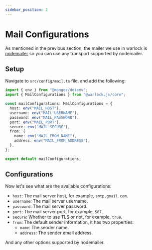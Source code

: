 ```yaml
---
sidebar_position: 2
---
```


# Mail Configurations

As mentioned in the previous section, the mailer we use in warlock is [nodemailer](https://nodemailer.com) so you can use any transport supported by nodemailer.

## Setup

Navigate to `src/config/mail.ts` file, and add the following:

```ts title="src/config/mail.ts"
import { env } from "@mongez/dotenv";
import { MailConfigurations } from "@warlock.js/core";

const mailConfigurations: MailConfigurations = {
  host: env("MAIL_HOST"),
  username: env("MAIL_USERNAME"),
  password: env("MAIL_PASSWORD"),
  port: env("MAIL_PORT"),
  secure: env("MAIL_SECURE"),
  from: {
    name: env("MAIL_FROM_NAME"),
    address: env("MAIL_FROM_ADDRESS"),
  },
};

export default mailConfigurations;
```

## Configurations

Now let's see what are the available configurations:

- `host`: The mail server host, for example, `smtp.gmail.com`.
- `username`: The mail server username.
- `password`: The mail server password.
- `port`: The mail server port, for example, `587`.
- `secure`: Whether to use TLS or not, for example, `true`.
- `from`: The default sender information, it has two properties:
  - `name`: The sender name.
  - `address`: The sender email address.

And any other options supported by nodemailer.